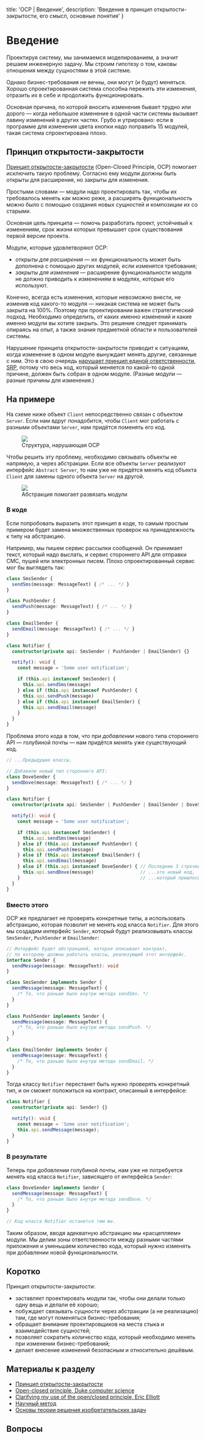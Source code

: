 
  title: 'OCP | Введение',
  description: 'Введение в принцип открытости-закрытости, его смысл, основные понятия'
}


# Введение

Проектируя систему, мы занимаемся моделированием, а значит решаем инженерную задачу. Мы строим гипотезу о том, каковы отношения между сущностями в этой системе.

Однако бизнес-требования не вечны, они могут (и будут) меняться. Хорошо спроектированная система способна пережить эти изменения, отразить их в себе и продолжить функционировать.

Основная причина, по которой вносить изменения бывает трудно или дорого — когда небольшое изменение в одной части системы вызывает лавину изменений в других частях. Грубо и утрировано: если в программе для изменения цвета кнопки надо поправить 15 модулей, такая система спроектирована плохо.

## Принцип открытости-закрытости
[Принцип открытости-закрытости](https://ru.wikipedia.org/wiki/Принцип_открытости/закрытости) (Open-Closed Principle, OCP) помогает исключить такую проблему. Согласно ему модули должны быть открыты для расширения, но закрыты для изменения.

Простыми словами — модули надо проектировать так, чтобы их требовалось менять как можно реже, а расширять функциональность можно было с помощью создания новых сущностей и композиции их со старыми.

Основная цель принципа — помочь разработать проект, устойчивый к изменениям, срок жизни которых превышает срок существования первой версии проекта.

Модули, которые удовлетворяют OCP:
- _открыты для расширения_ — их функциональность может быть дополнена с помощью других модулей, если изменятся требования;
- _закрыты для изменения_ — расширение функциональности модуля не должно приводить к изменениям в модулях, которые его используют.

Конечно, всегда есть изменения, которые невозможно внести, не изменив код какого-то модуля — никакая система не может быть закрыта на 100%. Поэтому при проектировании важен стратегический подход. Необходимо определить, от каких именно изменений и какие именно модули вы хотите закрыть. Это решение следует принимать опираясь на опыт, а также знания предметной области и пользователей системы.

Нарушение принципа открытости-закрытости приводит к ситуациям, когда изменение в одном модуле вынуждает менять другие, связанные с ним. Это в свою очередь [нарушает принцип единой ответственности, SRP](/srp), потому что весь код, который меняется по какой-то одной причине, должен быть собран в одном модуле. (Разные модули — разные причины для изменения.)

## На примере
На схеме ниже объект `Client` непосредственно связан с объектом `Server`. Если нам вдруг понадобится, чтобы `Client` мог работать с разными объектами `Server`, нам придётся поменять его код.
<Figure>
  <img src="/ocp-violation.svg" />
  <figcaption>Структура, нарушающая OCP</figcaption>
</Figure>

Чтобы решить эту проблему, необходимо связывать объекты не напрямую, а через абстракции. Если все объекты `Server` реализуют интерфейс `Abstract Server`, то нам уже не придётся менять код объекта `Client` для замены одного объекта `Server` на другой.
<Figure>
  <img src="/ocp-resolve.svg" />
  <figcaption>Абстракция помогает развязать модули</figcaption>
</Figure>

### В коде

Если попробовать выразить этот принцип в коде, то самым простым примером будет замена множественных проверок на принадлежность к типу на абстракцию.

Например, мы пишем сервис рассылки сообщений. Он принимает текст, который надо выслать, и сервис стороннего API для отправки СМС, пушей или электронных писем. Плохо спроектированный сервис мог бы выглядеть так:

```ts
class SmsSender {
  sendSms(message: MessageText) { /* ... */ }
}

class PushSender {
  sendPush(message: MessageText) { /* ... */ }
}

class EmailSender {
  sendEmail(message: MessageText) { /* ... */ }
}

class Notifier {
  constructor(private api: SmsSender | PushSender | EmailSender) {}

  notify(): void {
    const message = 'Some user notification';

    if (this.api instanceof SmsSender) {
      this.api.sendSms(message)
    } else if (this.api instanceof PushSender) {
      this.api.sendPush(message)
    } else if (this.api instanceof EmailSender) {
      this.api.sendEmail(message)
    }
  }
}
```

Проблема этого кода в том, что при _добавлении_ нового типа стороннего API — голубиной почты — нам придётся _менять_ уже существующий код.

```ts
// ...Предыдущие классы.

// Добавили новый тип стороннего API:
class DoveSender {
  sendDove(message: MessageText) { /* ... */ }
}

class Notifier {
  constructor(private api: SmsSender | PushSender | EmailSender | DoveSender) {}

  notify(): void {
    const message = 'Some user notification';

    if (this.api instanceof SmsSender) {
      this.api.sendSms(message)
    } else if (this.api instanceof PushSender) {
      this.api.sendPush(message)
    } else if (this.api instanceof EmailSender) {
      this.api.sendEmail(message)
    } else if (this.api instanceof DoveSender) { // Последние 3 строчки —
      this.api.sendDove(message)                 // ...это новый код,
    }                                            // ...который пришлось добавить.
  }
}
```

### Вместо этого

OCP же предлагает не проверять конкретные типы, а использовать абстракцию, которая позволит не менять код класса `Notifier`. Для этого мы создадим интерфейс `Sender`, который будут реализовывать классы `SmsSender`, `PushSender` и `EmailSender`:

```ts
// Интерфейс будет абстракцией, которая описывает контракт,
// по которому должны работать классы, реализующий этот интерфейс.
interface Sender {
  sendMessage(message: MessageText): void
}

class SmsSender implements Sender {
  sendMessage(message: MessageText) {
    /* То, что раньше было внутри метода sendSms. */
  }
}

class PushSender implements Sender {
  sendMessage(message: MessageText) {
    /* То, что раньше было внутри метода sendPush. */
  }
}

class EmailSender implements Sender {
  sendMessage(message: MessageText) {
    /* То, что раньше было внутри метода sendEmail. */
  }
}
```

Тогда классу `Notifier` перестанет быть нужно проверять конкретный тип, и он сможет положиться на контракт, описанный в интерфейсе:

```ts
class Notifier {
  constructor(private api: Sender) {}

  notify(): void {
    const message = 'Some user notification';
    this.api.sendMessage(message);
  }
}
```

### В результате

Теперь при _добавлении_ голубиной почты, нам уже не потребуется _менять_ код класса `Notifier`, зависящего от интерфейса `Sender`:

```ts
class DoveSender implements Sender {
  sendMessage(message: MessageText) {
    /* То, что раньше было внутри метода sendDove. */
  }
}

// Код класса Notifier останется тем же.
```

Таким образом, вводя адекватную абстракцию мы «расцепляем» модули. Мы делим зоны ответственности между разными частями приложения и уменьшаем количество кода, который нужно изменять при добавлении новой функциональности.

## Коротко
Принцип открытости-закрытости:
- заставляет проектировать модули так, чтобы они делали только одну вещь и делали её хорошо;
- побуждает связывать сущности через абстракции (а не реализацию) там, где могут поменяться бизнес-требования;
- обращает внимание проектировщиков на места стыка и взаимодействие сущностей;
- позволяет сократить количество кода, который необходимо менять при изменении бизнес-требований;
- делает внесение изменений безопасным и относительно дешёвым.

## Материалы к разделу
- [Принцип открытости-закрытости](https://ru.wikipedia.org/wiki/Принцип_открытости/закрытости)
- [Open-closed principle, Duke computer science](https://www2.cs.duke.edu/courses/fall07/cps108/papers/ocp.pdf)
- [Clarifying my use of the open/closed principle, Eric Elliott](https://medium.com/@_ericelliott/clarifying-my-use-of-the-open-closed-principle-de54f77342c3)
- [Научный метод](https://ru.wikipedia.org/wiki/Научный_метод)
- [Основы теории решения изобретательских задач](https://ru.wikibooks.org/wiki/Основы_ТРИЗ)

## Вопросы
<Quiz name='ocp-intro-1' />
<Quiz name='ocp-intro-2' />
